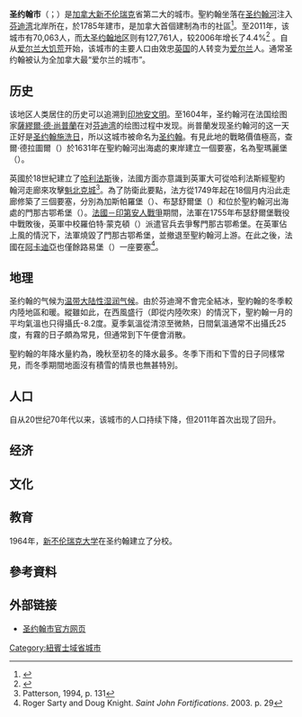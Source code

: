 {{not|聖約翰斯 (紐芬蘭-拉布拉多)}}
{{expand|time=2012-03-09T15:12:32+00:00}}
{{NoteTA|G1=地名
|1=zh-hans:新不伦瑞克;zh-hk:紐賓士域;zh-tw:新布藍茲維;
|2=zh-hans:新斯科舍;zh-hk:諾華斯高沙;zh-tw:新斯科細亞;
|3=zh-hans:哈利法克斯;zh-hk:哈利法斯;zh-tw:哈利法克斯;
}}
{{Infobox settlement
|name                   = 聖約翰
|native_name            = {{lang|en|Saint John}}
|official_name          = 圣约翰市<br>City of Saint John<br>Ville de Saint-Jean{{efn|name=名|官方的法语名：{{lang|fr|Ville de Saint John}}}}
|settlement_type        = [[新不伦瑞克省|市]]{{efn|name=地位|官方地位：市（{{lang-fr|Cité}}）}} 
|nickname = {{lang|en|The Fundy City, SJ}}
|motto = {{lang|la|"O Fortunati Quorum Jam Moenia Surgunt"}}<br />（拉丁語：噢，幸運的民眾，他們的牆已築起來了）
|image_skyline = Saint John, NB, skyline at dusk8.jpg
|imagesize = 260px
|image_caption =
|image_flag =
|image_shield =
|pushpin_map = Canada New Brunswick
|mapsize = 200px
|map_caption = 聖約翰在紐賓士域省內的位置
|coordinates_region = CA-NB
|subdivision_type = [[國家|國家]]
|subdivision_type1 = [[加拿大行政區劃|省]]
|subdivision_type2 = [[新不倫瑞克省行政區劃|縣]]
|subdivision_name = {{CAN}}
|subdivision_name1 = [[紐賓士域省|紐賓士域省]]
|subdivision_name2 = 聖約翰縣
|government_type = 市長議會制
|leader_title = 市長
|leader_title1 = 市政機關
|leader_name = {{lang|en|Mel Norton}}
|leader_name1 = 聖約翰市議會
|established_title = 成立
|established_date = 1604年
|established_title2 = 大型聚落形成
|established_date2 = 1783年
|established_title3 = 設市
|established_date3 = {{Start date|1785|05|18}}
|founder = 湯瑪士·卡爾頓<br>（{{lang|en|Thomas Carlton}}）
|named_for = [[聖若翰洗者|聖若翰洗者]]
|area_magnitude = 1 E8
|area_footnotes =<ref name=urbanarea>{{cite web|url= http://www12.statcan.ca/english/profil01/CP01/Details/Page.cfm?Lang=E&Geo1=CSD&Code1=1301006&Geo2=PR&Code2=13&Data=Count&SearchText=Saint%20John&SearchType=Begins&SearchPR=01&B1=All&GeoLevel=&GeoCode=1301006|title= 2001 Community Profiles|accessdate= 2012-08-26|archive-date= 2008-12-07|archive-url= https://web.archive.org/web/20081207062615/http://www12.statcan.ca/english/profil01/CP01/Details/Page.cfm?Lang=E&Geo1=CSD&Code1=1301006&Geo2=PR&Code2=13&Data=Count&SearchText=Saint%20John&SearchType=Begins&SearchPR=01&B1=All&GeoLevel=&GeoCode=1301006|dead-url= no}}</ref><ref name=metroarea>{{cite web|url= http://www12.statcan.ca/english/Profil01/CP01/Details/Page.cfm?Lang=E&Geo1=CMA&Code1=310__&Geo2=PR&Code2=13&Data=Count&SearchText=Saint%20John&SearchType=Begins&SearchPR=01&B1=All&Custom=|title= 2001 Community Profiles|accessdate= 2012-08-26|archive-date= 2008-12-07|archive-url= https://web.archive.org/web/20081207062041/http://www12.statcan.ca/english/Profil01/CP01/Details/Page.cfm?Lang=E&Geo1=CMA&Code1=310__&Geo2=PR&Code2=13&Data=Count&SearchText=Saint%20John&SearchType=Begins&SearchPR=01&B1=All&Custom=|dead-url= no}}</ref>
|area_total_km2 =
|area_total_sq_mi =
|area_land_km2 =
|area_land_sq_mi =
|area_water_km2 =
|area_water_sq_mi =
|area_water_percent =
|area_urban_km2 = 326 
|area_urban_sq_mi =
|area_metro_km2 = 3362.95 
|area_metro_sq_mi =
|population_as_of = 2011
|population_note = 來源：[[加拿大統計局|加拿大統計局]]
|population_total = 70,063 (CSD)
|population_density_km2 = 215.7
|population_density_sq_mi =
|population_metro = 127,761|population_density_metro_km2 = 38.0
|population_density_metro_sq_mi =
|population_urban =
|timezone = 大西洋時區（AST）
|utc_offset = -4
|timezone_DST = 大西洋夏令時區（ADT）
|utc_offset_DST = -3
|latd=45 |latm=16 |lats=50 |latNS=N
|longd=66 |longm=04 |longs=34 |longEW=W
|elevation_min_m = 0
|elevation_max_m = 80.8
|website = [http://www.saintjohn.ca/ City of Saint John]
|postal_code_type =郵區編碼
|postal_code = E2H至E2P
|area_code = 506
|footnotes =
}}
'''圣约翰市'''（{{lang-en|City of Saint John}}；{{lang-fr|Ville de Saint John}}）是[[加拿大|加拿大]][[新不伦瑞克|新不伦瑞克]]省第二大的城市。聖約翰坐落在[[圣约翰河|圣约翰河]]注入[[芬迪湾|芬迪湾]]北岸所在，於1785年建市，是加拿大首個建制為市的社區<ref>{{cite web |url=http://www.archivescanada.ca/english/search/ItemDisplay.asp?sessionKey=1248466189045_206_191_57_202&l=0&v=0&lvl=1&coll=1&rt=1&itm=159507&rsn=S_WWWbaaqH1uQX&all=1&dt=AW+%22royal%22+AND+%22charter%22+AND+%221785%22&spi=- |title=Archives Canada |publisher=Archivescanada.ca |date= |accessdate=2011-05-05 |deadurl=yes |archiveurl=https://web.archive.org/web/20110513194328/http://www.archivescanada.ca/english/search/ItemDisplay.asp?sessionKey=1248466189045_206_191_57_202&l=0&v=0&lvl=1&coll=1&rt=1&itm=159507&rsn=S_WWWbaaqH1uQX&all=1&dt=AW+%22royal%22+AND+%22charter%22+AND+%221785%22&spi=- |archivedate=2011-05-13 }}</ref>。至2011年，该城市有70,063人，而[[大圣约翰地区|大圣约翰地区]]则有127,761人，较2006年增长了4.4%<ref>{{Cite web |url=http://www12.statcan.gc.ca/census-recensement/2011/dp-pd/hlt-fst/pd-pl/Table-Tableau.cfm?LANG=Eng&T=201&S=3&O=D&RPP=150 |title=存档副本 |accessdate=2012-08-26 |archive-date=2018-12-25 |archive-url=https://web.archive.org/web/20181225195628/https://www12.statcan.gc.ca/census-recensement/2011/dp-pd/hlt-fst/pd-pl/Table-Tableau.cfm?LANG=Eng&T=201&S=3&O=D&RPP=150%20 |dead-url=no }}</ref> 。自从[[爱尔兰大饥荒|爱尔兰大饥荒]]开始，该城市的主要人口由效忠[[英国|英国]]的人转变为[[爱尔兰|爱尔兰]]人。通常圣约翰被认为全加拿大最“爱尔兰的城市”。

== 历史 ==
该地区人类居住的历史可以追溯到[[印地安文明|印地安文明]]。至1604年，圣约翰河在法国绘图家[[薩繆爾·德·尚普蘭|薩繆爾·德·尚普蘭]]在对[[芬迪湾|芬迪湾]]的绘图过程中发现。尚普蘭发现圣约翰河的这一天正好是[[圣约翰施洗日|圣约翰施洗日]]，所以这城市被命名为[[圣约翰|圣约翰]]。有見此地的戰略價值極高，查爾·德拉圖爾（{{lang-fr|Charles de la Tour}}）於1631年在聖約翰河出海處的東岸建立一個要塞，名為聖瑪麗堡（{{lang|fr|Fort Sainte Marie}}）。

英國於18世紀建立了[[哈利法斯|哈利法斯]]後，法國方面亦意識到英軍大可從哈利法斯經聖約翰河走廊來攻擊[[魁北克城|魁北克城]]<ref>Patterson, 1994, p. 131</ref>。為了防衛此要點，法方從1749年起在18個月内沿此走廊修築了三個要塞，分別為加斯帕羅堡（{{lang|fr|Fort Gaspareaux}}）、布瑟舒爾堡（{{lang|fr|Fort Beausejour}}）和位於聖約翰河出海處的門那古鄂希堡（{{lang|fr|Fort Menagoueche}}）。[[法國－印第安人戰爭|法國－印第安人戰爭]]期間，法軍在1755年布瑟舒爾堡戰役中戰敗後，英軍中校羅伯特·蒙克頓（{{lang|fr|Robert Monckton}}）派遣官兵去爭奪門那古鄂希堡。在英軍佔上風的情況下，法軍燒毀了門那古鄂希堡，並撤退至聖約翰河上游。在此之後，法國在[[阿卡迪亞_(加拿大)|阿卡迪亞]]也僅餘路易堡（{{lang|fr|Louisbourg}}）一座要塞<ref>Roger Sarty and Doug Knight. ''Saint John Fortifications''. 2003. p. 29</ref>。

== 地理 ==
圣约翰的气候为[[温带大陆性湿润气候|温带大陆性湿润气候]]。由於芬迪灣不會完全結冰，聖約翰的冬季較内陸地區和暖。縱雖如此，在西風盛行（即從内陸吹來）的情況下，聖約翰一月的平均氣溫也只得攝氏-8.2度。夏季氣溫從清涼至微熱，日間氣溫通常不出攝氏25度，有霧的日子頗為常見，但通常到下午便會消散。

聖約翰的年降水量約為{{convert|1390|mm}}，晚秋至初冬的降水最多。冬季下雨和下雪的日子同樣常見，而冬季期間地面沒有積雪的情景也無甚特別。

{{Weather box
|location = 聖約翰
|metric first = Y
|single line = Y
|Jan maximum humidex= 15.9
|Feb maximum humidex= 13.3
|Mar maximum humidex= 17.8
|Apr maximum humidex= 23.8
|May maximum humidex= 35.4
|Jun maximum humidex= 37.4
|Jul maximum humidex= 40.3
|Aug maximum humidex= 40.3
|Sep maximum humidex= 36.5
|Oct maximum humidex= 28.3
|Nov maximum humidex= 23.8
|Dec maximum humidex= 18.0
|year maximum humidex= 40.3
|Jan record high C = 14.0
|Feb record high C = 13.3
|Mar record high C = 17.5
|Apr record high C = 22.8
|May record high C = 33.0
|Jun record high C = 32.0
|Jul record high C = 32.8
|Aug record high C = 34.4
|Sep record high C = 31.0
|Oct record high C = 25.6
|Nov record high C = 21.7
|Dec record high C = 16.1
|year record high C = 34.4
|Jan high C = −2.7
|Feb high C = −1.9
|Mar high C =  2.3
|Apr high C =  8.3
|May high C = 14.8
|Jun high C = 19.5
|Jul high C = 22.4
|Aug high C = 22.2
|Sep high C = 17.7
|Oct high C = 11.9
|Nov high C =  6.0
|Dec high C =  0.3
|year high C = 10.1
|Jan mean C= −8.1
|Feb mean C= −7.3
|Mar mean C= -2.5
|Apr mean C= 3.6
|May mean C= 9.4
|Jun mean C= 14.0
|Jul mean C= 17.1
|Aug mean C= 16.9
|Sep mean C= 12.8
|Oct mean C= 7.3
|Nov mean C= 2.0
|Dec mean C= -4.7
|year mean C= 5.0
|Jan low C = −13.6
|Feb low C = −12.7
|Mar low C =  −7.3
|Apr low C =  −1.2
|May low C =   4.0
|Jun low C =   8.4
|Jul low C =  11.7
|Aug low C =  11.6
|Sep low C =   7.7
|Oct low C =   2.7
|Nov low C =  −2.1
|Dec low C =  −9.7
|year low C = 0.0
|Jan record low C = −31.7
|Feb record low C = −36.7
|Mar record low C = −30.0
|Apr record low C = −16.7
|May record low C =  −7.8
|Jun record low C =  −2.2
|Jul record low C =   1.1
|Aug record low C =  −0.6
|Sep record low C =  −6.7
|Oct record low C = −10.6
|Nov record low C = −16.9
|Dec record low C = −34.4
|year record low C = −36.7
|Jan chill = -44.8
|Feb chill = -44.4
|Mar chill = -39.5
|Apr chill = -26.1
|May chill = -13.9
|Jun chill = -3.0
|Jul chill = 2.8
|Aug chill = 0.2
|Sep chill = -5.7
|Oct chill = -12.9
|Nov chill = -25.9
|Dec chill = -41.9
|year chill = -44.8
|precipitation colour=green
|rain colour=green
|Jan precipitation mm = 139.4
|Feb precipitation mm =  94.0
|Mar precipitation mm = 117.9
|Apr precipitation mm = 104.2
|May precipitation mm = 117.5
|Jun precipitation mm = 100.9
|Jul precipitation mm = 101.5
|Aug precipitation mm =  89.6
|Sep precipitation mm = 117.4
|Oct precipitation mm = 124.8
|Nov precipitation mm = 133.7
|Dec precipitation mm = 149.4
|year precipitation mm = 1390.3
|Jan rain mm =  78.2
|Feb rain mm =  48.8
|Mar rain mm =  71.7
|Apr rain mm =  81.7
|May rain mm = 115.9
|Jun rain mm = 100.9
|Jul rain mm = 101.5
|Aug rain mm =  89.6
|Sep rain mm = 117.4
|Oct rain mm = 122.6
|Nov rain mm = 121.6
|Dec rain mm =  98.2
|year rain mm = 1147.9
|Jan snow cm = 66.5
|Feb snow cm = 50.0
|Mar snow cm = 47.4
|Apr snow cm = 22.2
|May snow cm =  1.4
|Jun snow cm =    0
|Jul snow cm =    0
|Aug snow cm =    0
|Sep snow cm =    0
|Oct snow cm =  2.2
|Nov snow cm = 12.5
|Dec snow cm = 54.7
|year snow cm = 256.9
|Jan humidity= 75.7
|Feb humidity= 75.5
|Mar humidity= 79.1
|Apr humidity= 83.0
|May humidity= 86.6
|Jun humidity= 89.6
|Jul humidity= 91.5
|Aug humidity= 92.5
|Sep humidity= 91.6
|Oct humidity= 87.2
|Nov humidity= 82.8
|Dec humidity= 79.9
|year humidity= 84.6
|unit precipitation days = 0.2 mm
|unit rain days = 0.2 mm
|unit snow days = 0.2 cm
|Jan precipitation days = 16.4
|Feb precipitation days = 13.0
|Mar precipitation days = 14.8
|Apr precipitation days = 14.0
|May precipitation days = 13.6
|Jun precipitation days = 13.2
|Jul precipitation days = 12.0
|Aug precipitation days = 10.9
|Sep precipitation days = 11.4
|Oct precipitation days = 12.3
|Nov precipitation days = 14.1
|Dec precipitation days = 16.6
|year precipitation days= 162.3
|Jan rain days =  6.9
|Feb rain days =  5.3
|Mar rain days =  8.2
|Apr rain days = 10.6
|May rain days = 13.5
|Jun rain days = 13.2
|Jul rain days = 12.0
|Aug rain days = 10.9
|Sep rain days = 11.4
|Oct rain days = 12.1
|Nov rain days = 12.0
|Dec rain days =  9.0
|year rain days= 125.1
|Jan snow days = 13.0
|Feb snow days = 10.7
|Mar snow days =  9.8
|Apr snow days =  5.7
|May snow days =   .57
|Jun snow days =    0
|Jul snow days =    0
|Aug snow days =    0
|Sep snow days =    0
|Oct snow days =   .73
|Nov snow days =  4.0
|Dec snow days = 11.1
|year snow days = 55.7
|Jan sun = 123.0
|Feb sun = 129.6
|Mar sun = 147.8
|Apr sun = 160.9
|May sun = 201.5
|Jun sun = 211.1
|Jul sun = 223.1
|Aug sun = 221.6
|Sep sun = 177.6
|Oct sun = 147.2
|Nov sun = 105.7
|Dec sun = 101.0
|year sun = 1950.1
|source 1 = 加拿大環境部<ref name= CCN >{{cite web
  | publisher = [[加拿大環境部|加拿大環境部]]
  | url = http://www.climate.weatheroffice.gc.ca/climate_normals/results_e.html?stnID=6250&prov=&lang=e&dCode=1&dispBack=1&StationName=saint_john&SearchType=Contains&province=ALL&provBut=&month1=0&month2=12
  | title = Canadian Climate Normals 1971–2000
  | accessdate = 2012-03-24
  | archive-date = 2013-05-17
  | archive-url = https://web.archive.org/web/20130517232017/http://www.climate.weatheroffice.gc.ca/climate_normals/results_e.html?stnID=6250&prov=&lang=e&dCode=1&dispBack=1&StationName=saint_john&SearchType=Contains&province=ALL&provBut=&month1=0&month2=12
  | dead-url = no
  }}</ref>
|date=August 2010
}}

== 人口 ==
自从20世纪70年代以来，该城市的人口持续下降，但2011年首次出现了回升。

== 经济 ==

== 文化 ==

== 教育 ==
1964年，[[新不伦瑞克大学|新不伦瑞克大学]]在圣约翰建立了分校。

== 參考資料 ==
{{reflist}}
{{notelist}}

== 外部链接 ==
{{commonscat|Saint John, New Brunswick}}
* [http://www.saintjohn.ca/en/home/default.aspx/ 圣约翰市官方网页]{{Wayback|url=http://www.saintjohn.ca/en/home/default.aspx/ |date=20120302182856 }}

{{新不伦瑞克省行政区划}}
{{Authority control}}
[[Category:紐賓士域省城市|Category:紐賓士域省城市]]